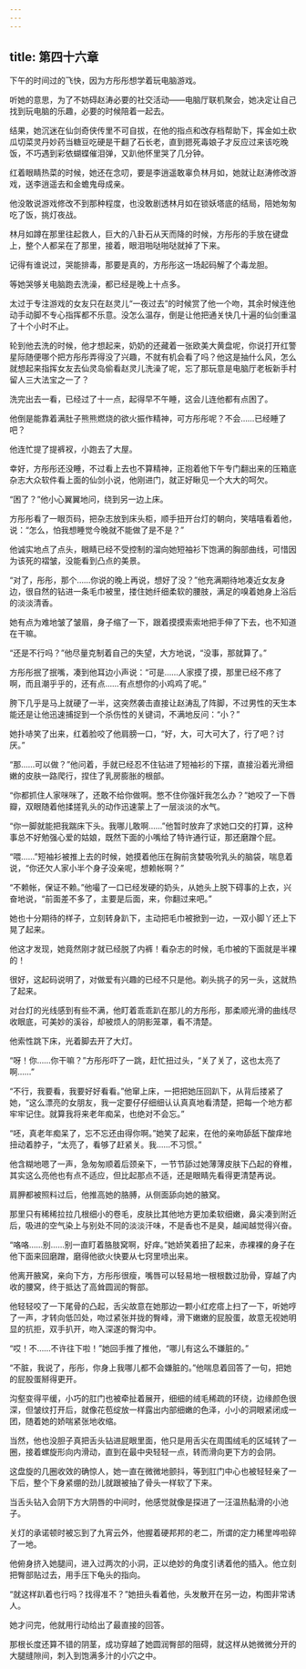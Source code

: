 ```yaml
---
---
---
```

title: 第四十六章
---




下午的时间过的飞快，因为方彤彤想学着玩电脑游戏。

听她的意思，为了不妨碍赵涛必要的社交活动——电脑厅联机聚会，她决定让自己找到玩电脑的乐趣，必要的时候陪着一起去。

结果，她沉迷在仙剑奇侠传里不可自拔，在他的指点和改存档帮助下，挥金如土砍瓜切菜灵丹妙药当糖豆吃硬是干翻了石长老，直到摁死毒娘子才反应过来该吃晚饭，不巧遇到彩依蝴蝶催泪弹，又趴他怀里哭了几分钟。

红着眼睛热菜的时候，她还在念叨，要是李逍遥敢辜负林月如，她就让赵涛修改游戏，送李逍遥去和金蟾鬼母成亲。

他没敢说游戏修改不到那种程度，也没敢剧透林月如在锁妖塔底的结局，陪她匆匆吃了饭，挑灯夜战。

林月如蹲在那里往起救人，巨大的八卦石从天而降的时候，方彤彤的手放在键盘上，整个人都呆在了那里，接着，眼泪啪哒啪哒就掉了下来。

记得有谁说过，哭能排毒，那要是真的，方彤彤这一场起码解了个毒龙胆。

等她哭够关电脑跑去洗澡，都已经是晚上十点多。

太过于专注游戏的女友只在赵灵儿“一夜过去”的时候赏了他一个吻，其余时候连他动手动脚不专心指挥都不乐意。没怎么温存，倒是让他把通关快几十遍的仙剑重温了十个小时不止。

轮到他去洗的时候，他才想起来，奶奶的还藏着一张欧美大黄盘呢，你说打开红警星际随便哪个把方彤彤弄得没了兴趣，不就有机会看了吗？他这是抽什么风，怎么就想起来指挥女友去仙灵岛偷看赵灵儿洗澡了呢，忘了那玩意是电脑厅老板新手村留人三大法宝之一了？

洗完出去一看，已经过了十一点，起得早不午睡，这会儿连他都有点困了。

他倒是能靠着满肚子熊熊燃烧的欲火振作精神，可方彤彤呢？不会……已经睡了吧？

他连忙提了提裤衩，小跑去了大屋。

幸好，方彤彤还没睡，不过看上去也不算精神，正抱着他下午专门翻出来的压箱底杂志大众软件看上面的仙剑小说，他刚进门，就正好瞅见一个大大的呵欠。

“困了？”他小心翼翼地问，绕到另一边上床。

方彤彤看了一眼页码，把杂志放到床头柜，顺手扭开台灯的朝向，笑嘻嘻看着他，说：“怎么，怕我想睡觉今晚就不能做了是不是？”

他诚实地点了点头，眼睛已经不受控制的溜向她短袖衫下饱满的胸部曲线，可惜因为该死的褶皱，没能看到凸点的美景。

“对了，彤彤，那个……你说的晚上再说，想好了没？”他充满期待地凑近女友身边，很自然的钻进一条毛巾被里，搂住她纤细柔软的腰肢，满足的嗅着她身上浴后的淡淡清香。

她有点为难地皱了皱眉，身子缩了一下，跟着摸摸索索地把手伸了下去，也不知道在干嘛。

“还是不行吗？”他尽量克制着自己的失望，大方地说，“没事，那就算了。”

方彤彤抿了抿嘴，凑到他耳边小声说：“可是……人家摸了摸，那里已经不疼了啊，而且潮乎乎的，还有点……有点想你的小鸡鸡了呢。”

胯下几乎是马上就硬了一半，这突然袭击直接让赵涛乱了阵脚，不过男性的天生本能还是让他迅速捕捉到一个杀伤性的关键词，不满地反问：“小？”

她扑哧笑了出来，红着脸咬了他肩膀一口，“好，大，可大可大了，行了吧？讨厌。”

“那……可以做？”他问着，手就已经忍不住钻进了短袖衫的下摆，直接沿着光滑细嫩的皮肤一路爬行，捏住了乳房膨胀的根部。

“你都抓住人家咪咪了，还敢不给你做啊。憋不住你强奸我怎么办？”她咬了一下唇瓣，双眼随着他揉搓乳头的动作迅速蒙上了一层淡淡的水气。

“你一脚就能把我踹床下头。我哪儿敢啊……”他暂时放弃了求她口交的打算，这种事总不好勉强心爱的姑娘，既然下面的小嘴给了特许通行证，那还磨蹭个屁。

“喂……”短袖衫被推上去的时候，她摸着他压在胸前贪婪吸吮乳头的脑袋，喘息着说，“你还欠人家小半个身子没亲呢，想赖帐啊？”

“不赖帐，保证不赖。”他嘬了一口已经发硬的奶头，从她头上脱下碍事的上衣，兴奋地说，“前面差不多了，主要是后面，来，你翻过来吧。”

她也十分期待的样子，立刻转身趴下，主动把毛巾被掀到一边，一双小脚丫还上下晃了起来。

他这才发现，她竟然刚才就已经脱了内裤！看杂志的时候，毛巾被的下面就是半裸的！

很好，这起码说明了，对做爱有兴趣的已经不只是他。剃头挑子的另一头，这就热了起来。

对台灯的光线感到有些不满，他盯着乖乖趴在那儿的方彤彤，那柔顺光滑的曲线尽收眼底，可美妙的溪谷，却被烦人的阴影笼罩，看不清楚。

他索性跳下床，光着脚去开了大灯。

“呀！你……你干嘛？”方彤彤吓了一跳，赶忙扭过头，“关了关了，这也太亮了啊……”

“不行，我要看，我要好好看看。”他窜上床，一把把她压回趴下，从背后搂紧了她，“这么漂亮的女朋友，我一定要仔仔细细认认真真地看清楚，把每一个地方都牢牢记住。就算我将来老年痴呆，也绝对不会忘。”

“呸，真老年痴呆了，忘不忘还由得你啊。”她笑了起来，在他的亲吻舔舐下酸痒地扭动着脖子，“太亮了，看够了赶紧关。我……不习惯。”

他含糊地嗯了一声，急匆匆顺着后颈亲下，一节节舔过她薄薄皮肤下凸起的脊椎，其实这么亮他也有点不适应，但比起那点不适，还是眼睛先看得更清楚再说。

肩胛都被照料过后，他推高她的胳膊，从侧面舔向她的腋窝。

那里只有稀稀拉拉几根细小的卷毛，皮肤比其他地方更加柔软细嫩，鼻尖凑到附近后，吸进的空气染上与别处不同的淡淡汗味，不是香也不是臭，越闻越觉得兴奋。

“咯咯……别……别一直盯着胳肢窝啊，好痒。”她娇笑着扭了起来，赤裸裸的身子在他下面来回磨蹭，磨得他欲火快要从七窍里喷出来。

他离开腋窝，亲向下方，方彤彤很瘦，嘴唇可以轻易地一根根数过肋骨，穿越了内收的腰窝，终于抵达了高耸圆润的臀部。

他轻轻咬了一下尾骨的凸起，舌尖故意在她那边一颗小红疙瘩上扫了一下，听她哼了一声，才转向低凹处，吻过紧张并拢的臀峰，滑下嫩嫩的屁股蛋，故意无视她明显的抗拒，双手扒开，吻入深遂的臀沟中。

“哎！不……不许往下啦！”她回手推了推他，“哪儿有这么不嫌脏的。”

“不脏，我说了，彤彤，你身上我哪儿都不会嫌脏的。”他喘息着回答了一句，把她的屁股蛋掰得更开。

沟壑变得平缓，小巧的肛门也被牵扯着展开，细细的绒毛稀疏的环绕，边缘颜色很深，但皱纹打开后，就像花苞绽放一样露出内部细嫩的色泽，小小的洞眼紧闭成一团，随着她的娇喘紧张地收缩。

当然，他也没胆子真把舌头钻进屁眼里面，他只是用舌尖在周围绒毛的区域转了一圈，接着螺旋形向内滑动，直到在最中央轻轻一点，转而滑向更下方的会阴。

这盘旋的几圈收效的确惊人，她一直在微微地颤抖，等到肛门中心也被轻轻亲了一下后，整个下身紧绷的劲儿就跟被抽了骨头一样软了下来。

当舌头钻入会阴下方大阴唇的中间时，他感觉就像是探进了一汪温热黏滑的小池子。

关灯的承诺顿时被忘到了九宵云外，他握着硬邦邦的老二，所谓的定力稀里哗啦碎了一地。

他俯身挤入她腿间，进入过两次的小洞，正以绝妙的角度引诱着他的插入。他立刻把臀部贴过去，用手压下龟头的指向。

“就这样趴着也行吗？找得准不？”她扭头看着他，头发散开在另一边，构图非常诱人。

她才问完，他就用行动给出了最直接的回答。

那根长度还算不错的阴茎，成功穿越了她圆润臀部的阻碍，就这样从她微微分开的大腿缝隙间，刺入到饱满多汁的小穴之中。